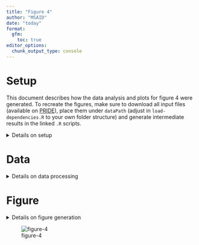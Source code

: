 ```yaml
---
title: "Figure 4"
author: "MSAID"
date: "today"
format:
  gfm:
    toc: true
editor_options: 
  chunk_output_type: console
---
```


# Setup

This document describes how the data analysis and plots for figure 4 were generated. To recreate the figures, make sure to download all input files (available on [PRIDE](https://www.ebi.ac.uk/pride/archive?keyword=PXD053241)), place them under `dataPath` (adjust in `load-dependencies.R` to your own folder structure) and generate intermediate results in the linked `.R` scripts.

<details>
<summary>Details on setup</summary>

```r
suppressMessages(source(here::here("scripts/load-dependencies.R")))
msaid_SE <- c("Sequest HT" = msaid_orange, "CHIMERYS" = msaid_blue,
              "CHIMERYS\ntop 15 peaks" = msaid_lightblue)
msaid_quantified <- c("TRUE" = msaid_darkgray, "FALSE" = msaid_red)
msaid_organism <- c("Human" = msaid_blue, "Yeast" = msaid_orange, "E. coli" = msaid_darkgray)

path <- file.path(here::here(), "figure-4")
figurePath <- file.path(dataPath, "data/figure-4")
```

</details>

# Data

<details>
<summary>Details on data processing</summary>

## Skyline correlation

Intensities were exported directly from Skyline and matched to CHIMERYS intensity values.

```r
data_cor <- fread(file.path(figurePath, "intermediate/quan_corr_skyline.csv"))[, .(Peptide, CHIMERYS)]
data_new <- fread(file.path(figurePath, "intermediate/Skyline_pcm_quan_export_martin_max5fragments_240617_redo.csv"))
data_new <- data_new[, .(Peptide, SkylineNew = `Total Area Fragment`)]
data_cor <- merge(data_cor, data_new, by="Peptide", all=T)

fwrite(data_cor, file.path(figurePath, "figure-4B-correlation.csv"))

data_lm <- data_cor[, coefficients(lm(log10(SkylineNew)~log10(CHIMERYS)))]
text_lm <- paste0("y = ", round(data_lm[2], 2), "*x", round(data_lm[1], 2))

p_cor <- ggplot(data_cor, aes(x=log10(CHIMERYS), y=log10(SkylineNew))) +
  geom_abline(slope = 1, intercept = 0, color = msaid_darkgray, linetype = "dashed") +
  geom_smooth(method="lm", formula= y~x, col = msaid_blue, linewidth = 0.5) +
  geom_point(shape = 1L, stroke = 0.25, size = 1, color = msaid_darkgray) +
  annotate("text", x=6.5, y=8, label="y = x", color = msaid_darkgray, size=6/.pt) +
  annotate("text", x=7.75, y=5.25, label=text_lm, color = msaid_blue, size=6/.pt) +
  xlab("CHIMERYS\nlog10 intensity") + ylab("Skyline\nlog10 intensity")
```

## CV violins

[R code to generate input file `figure-4C-CVs.csv`](figure-4C-cvs.R)

```r
dtCv <- fread(file.path(figurePath, "figure-4C-CVs.csv"))

cvEfdrLabel <- c("no eFDR filter", "eFDR min 1 per\ncondition ≤ 1%")
dtCv[, TYPE := factor(TYPE, cvEfdrLabel)]
softwareLabels <- c("CHIMERYS", "DIA-NN", "Spectronaut", "Spectronaut\n(curated)")
dtCv[, SOFTWARE := factor(SOFTWARE, softwareLabels)]
dtCv[, LABEL := factor(LABEL, c("0", "1", "2", "≥ 3"))]

dtCvMed <- dtCv[!is.na(CV), .(medianCv = median(CV)), keyby=TYPE]

dtCvCount <- dtCv[!is.na(CV), .(.N, maxCv = max(CV)), keyby=.(TYPE, SOFTWARE, LABEL)]
dtCj <- dtCvCount[, CJ(TYPE, LABEL, SOFTWARE, unique = T)]
setkey(dtCj, TYPE, SOFTWARE, LABEL)
dtCvCount <- dtCvCount[dtCj]
dtCvCount[, maxCv := max(maxCv, na.rm = T), by=.(TYPE, SOFTWARE, LABEL)]
dtCvCount[is.na(N), N := 0]
dtCvCount[is.na(maxCv) | N<2, maxCv := 0]
dtCvCount[, labelN := format(N, big.mark=",", trim=T)]

p_cv <- ggplot(dtCv[!is.na(CV)], aes(x=CV, y=LABEL, fill=LABEL)) +
  geom_vline(data=dtCvMed, aes(xintercept = medianCv), linetype = "longdash",
             color = msaid_darkgray, linewidth = 0.25) +
  geom_violin(draw_quantiles = c(0.25, 0.5, 0.75), linewidth = 0.25) +
  geom_text(data=dtCvCount, aes(x=maxCv+max(maxCv)*0.02, label=labelN),
            position = position_dodge(0.9), color=msaid_darkgray,
            family="Montserrat Light", size=5/.pt, hjust = 0) +
  scale_x_continuous(labels = label_percent(), limits = c(0, 2.35)) +
  scale_fill_manual("Quantified fragments", values = colorRampPalette(c(msaid_red, msaid_darkgray))(4L),
                    breaks = c('0', '1', '2', '≥ 3'), drop = F) +
  facet_grid(cols = vars(SOFTWARE), rows = vars(TYPE)) +
  xlab("Precursor CVs") + ylab("Quantified fragments") +
  theme(legend.position = "none", plot.background = element_rect(fill = "transparent", colour = NA),
        strip.text = element_text(size = 5), axis.text.x = element_text(size = 5))

#list median CVs for the manuscript
dtCv[TYPE=="eFDR min 1 per\ncondition ≤ 1%" & !is.na(CV),
     round(median(CV)*100, 1), keyby=SOFTWARE]
```

## Density plot

[R code to generate input file `figure-4D-density.csv`](figure-4D-ma.R)

```r
dtOrg <- fread(file.path(figurePath, "figure-4D-density.csv"))
softwareLabels <- c("CHIMERYS", "DIA-NN", "Spectronaut", "Spectronaut\n(curated)")
dtOrg[, SOFTWARE := factor(SOFTWARE, softwareLabels)]
organismLabels <- c("Yeast", "Human", "E. coli")
organismRatios <- setNames(log2(c(2, 1, 0.25)), organismLabels)
dtOrg[, ORGANISM := factor(ORGANISM, organismLabels)]
efdrLabels <- c("eFDR min 1 per\ncondition ≤ 1%", "eFDR all in any\ncondition > 1%")
dtOrg[, eFdrLabelCond := factor(eFdrLabelCond, efdrLabels)]
dtMaLines <- data.table(YINTERCEPT = organismRatios, ORGANISM = factor(organismLabels))

p_density <- ggplot(dtOrg, aes(x=LOG2RATIO, color=ORGANISM)) +
  geom_density(linewidth=0.25) +
  geom_vline(data=dtMaLines, aes(xintercept=YINTERCEPT, color=ORGANISM),
             linetype = "dashed", linewidth = 0.25, show.legend = F) +
  scale_color_manual(NULL, values = msaid_organism) +
  scale_x_continuous(breaks = pretty_breaks(), limits = c(-4, 3)) +
  guides(fill = guide_legend(override.aes = list(color = NA, size = 2))) +
  facet_grid(rows = vars(eFdrLabelCond), cols = vars(SOFTWARE)) +
  xlab("Log2 fold change (zoom-in)") + ylab("Density") +
  theme(legend.position = "top", strip.text = element_text(size = 5))

#mean and sd of log2 ratios after eFDR filtering (at least 1 per each condition)
dtOrg[eFdrLabelCond=="eFDR min 1\nper condition ≤ 1%",
      .(mean = round(mean(LOG2RATIO, na.rm=T), 2),
        sd = round(sd(LOG2RATIO, na.rm=T), 2)), keyby=.(SOFTWARE, ORGANISM)]
```

</details>

# Figure

<details>
<summary>Details on figure generation</summary>

```r
p_schema <- image_ggplot2(image_read(file.path(path, "workflow-schema-4.pdf"),
                                       density = 600))

layout_annotation <- list(c("A", "B", "C", "D"))
layout_design <- "AAAABB\nCCCCCC\nDDDDDD"

p_ms2Quan <- free(p_schema) + p_cor + p_cv + p_density +
  plot_layout(heights = c(1, 2, 2), design = layout_design) +
  plot_annotation(tag_levels = layout_annotation)

ggsave2(file.path(path, "figure-4.pdf"), plot = p_ms2Quan,
        width = 90, height = 130, units = "mm", device = cairo_pdf)
ggsave2(file.path(path, "figure-4.png"), plot = p_ms2Quan,
        width = 90, height = 130, units = "mm")
```

</details>

![figure-4](figure-4.png)
